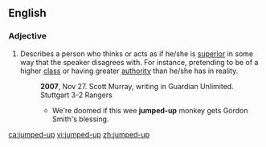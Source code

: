 ==English==

===Adjective===
{{en-adj|head=[[jumped]]-[[up]]}}

# {{label|en|idiomatic|pejorative}} Describes a person who thinks or acts as if he/she is [[superior]] in some way that the speaker disagrees with. For instance, pretending to be of a higher [[class]] or having greater [[authority]] than he/she has in reality.
#: '''2007''', Nov 27. Scott Murray, writing in Guardian Unlimited. Stuttgart 3-2 Rangers
#:* We're doomed if this wee '''jumped-up''' monkey gets Gordon Smith's blessing.

[[ca:jumped-up]]
[[vi:jumped-up]]
[[zh:jumped-up]]